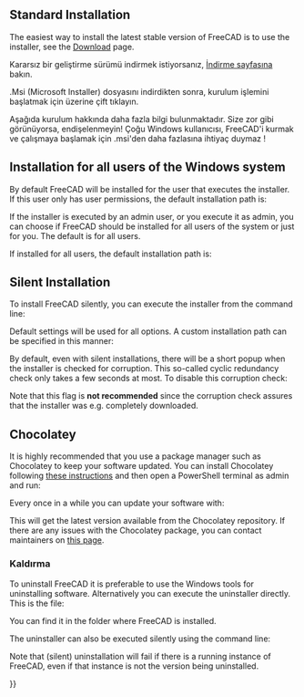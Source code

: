 <languages/>

<div class="mw-translate-fuzzy">
{{docnav/tr
|[[Feature list/tr|Özellik listesi]]
|[[Install on Unix/tr|Unix'te kurulum]]
}}
</div>

{{TOCright}}

== Standard Installation ==

The easiest way to install the latest stable version of FreeCAD is to use the installer, see the [[Download|Download]] page.

<div class="mw-translate-fuzzy">
Kararsız bir geliştirme sürümü indirmek istiyorsanız, [[Download/tr|İndirme sayfasına]] bakın.
</div>

<div class="mw-translate-fuzzy">
.Msi (Microsoft Installer) dosyasını indirdikten sonra, kurulum işlemini başlatmak için üzerine çift tıklayın.
</div>

<div class="mw-translate-fuzzy">
Aşağıda kurulum hakkında daha fazla bilgi bulunmaktadır. Size zor gibi görünüyorsa, endişelenmeyin! Çoğu Windows kullanıcısı, FreeCAD'i kurmak ve çalışmaya başlamak için .msi'den daha fazlasına ihtiyaç duymaz !
</div>

== Installation for all users of the Windows system ==

By default FreeCAD will be installed for the user that executes the installer. If this user only has user permissions, the default installation path is:
: {{FileName|C:\Users\<username>\AppData\Local\Programs\FreeCAD X.YY}}

If the installer is executed by an admin user, or you execute it as admin, you can choose if FreeCAD should be installed for all users of the system or just for you. The default is for all users.

If installed for all users, the default installation path is:
: {{FileName|C:\Program Files\FreeCAD X.YY}}

== Silent Installation ==

To install FreeCAD silently, you can execute the installer from the command line:

{{Code|lang=text|code=
FreeCAD-~.exe /S
}}
Default settings will be used for all options. A custom installation path can be specified in this manner:

{{Code|lang=text|code=
FreeCAD-~.exe /S /D=A path to FreeCAD with spaces
}}

By default, even with silent installations, there will be a short popup when the installer is checked for corruption. This so-called cyclic redundancy check only takes a few seconds at most. To disable this corruption check:

{{Code|lang=text|code=
FreeCAD-~.exe /S /NCRC
}}

Note that this {{Incode|/NCRC}} flag is '''not recommended''' since the corruption check assures that the installer was e.g. completely downloaded.

== Chocolatey ==

It is highly recommended that you use a package manager such as Chocolatey to keep your software updated. You can install Chocolatey following [https://chocolatey.org/install these instructions] and then open a PowerShell terminal as admin and run:

{{Code|lang=text|code=
choco install freecad
}} 

Every once in a while you can update your software with:

{{Code|lang=text|code=
choco upgrade freecad
}}

This will get the latest version available from the Chocolatey repository. If there are any issues with the Chocolatey package, you can contact maintainers on [https://chocolatey.org/packages/freecad this page]. 

<span id="Uninstallation"></span>
===Kaldırma===

To uninstall FreeCAD it is preferable to use the Windows tools for uninstalling software. Alternatively you can execute the uninstaller directly. This is the file:
: {{FileName|Uninstall-FreeCAD.exe}}
You can find it in the folder where FreeCAD is installed.

The uninstaller can also be executed silently using the command line:

{{Code|lang=text|code=
Uninstall-FreeCAD.exe /S}}

Note that (silent) uninstallation will fail if there is a running instance of FreeCAD, even if that instance is not the version being uninstalled.


<div class="mw-translate-fuzzy">
{{docnav/tr
|[[Feature list/tr|Özellik listesi]]
|[[Install on Unix/tr|Unix'te kurulum]]
}}
</div>

{{Userdocnavi{{#translation:}}}}
